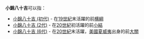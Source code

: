 '''小錦八十吉'''可以指：
*[[小錦八十吉_(初代)|小錦八十吉 (初代)]] - 在[[19世紀|19世紀]]末活躍的前[[横綱|横綱]]
*[[小錦八十吉_(2代)|小錦八十吉 (2代)]] - 在[[20世紀|20世紀]]初活躍的前[[小結|小結]]
*[[小錦八十吉_(6代)|小錦八十吉 (6代)]] - 在[[20世紀|20世紀]]末活躍，[[美國|美國]][[夏威夷|夏威夷]]出身的前[[大關_(相撲)|大關]]

{{Disambiguation|Cat=五字人名消歧义}}
